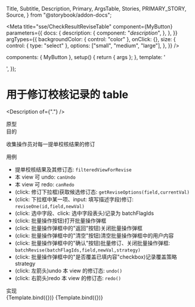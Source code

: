   Title,
  Subtitle,
  Description,
  Primary,
  ArgsTable,
  Stories,
  PRIMARY_STORY,
  Source,
} from "@storybook/addon-docs";

<Meta
  title="sse/CheckResultReviseTable"
  component={MyButton}
  parameters={{
    docs: {
      description: {
        component: "_description_",
      },
    },
  }}
  argTypes={{
    backgroundColor: { control: "color" },
    onClick: {},
    size: {
      control: { type: "select" },
      options: ["small", "medium", "large"],
    },
  }}
/>

  components: { MyButton },
  setup() {
    return { args };
  },
  template: '<div><my-button v-bind="args" /></div>',
});

# 用于修订校核记录的 table

<Description of={"."} />

<div className="subheading">原型</div>

<Prototype />

<div className="subheading">目的</div>

收集操作员对每一提单校核结果的修订

<div className="subheading">用例</div>

- 提单校核结果及其修订态: `filteredViewForRevise`
- 本 view 可 undo: `canUndo`
- 本 view 可 redo: `canRedo`
- (click: 修订下拉框)获取候选修订态: `getReviseOptions(field,currentVal)`
- (click: 下拉框中某一项、input: 填写描述字段)修订: `reviseOne(id,field,newVal)`
- (click: 选中字段、click: 选中字段表头)记录为 batchFlagIds
- (click: 批量操作按钮)打开批量操作弹框
- (click: 批量操作弹框中的"返回"按钮)关闭批量操作弹框
- (click: 批量操作弹框中的"清空"按钮)清空批量操作弹框中的用户内容
- (click: 批量操作弹框中的"确认"按钮)批量修订、关闭批量操作弹框: `batchRevise(batchFlagIds,field,newVal,strategy)`
- (click: 批量操作弹框中的"是否覆盖已填内容"checkbox)记录覆盖策略strategy
- (click: 左箭头)undo 本 view 的修订态: `undo()`
- (click: 右箭头)redo 本 view 的修订态: `redo()`

<div className="subheading">实现</div>

<Canvas columns={5}>
  <Story name="Secondary" args={{ label: "secondary" }}>
    {Template.bind({})}
  </Story>
  <Story name="Large" args={{ size: "large", label: "Button" }}>
    {Template.bind({})}
  </Story>
</Canvas>

<!--<div className="subheading">使用示例</div>
<Source dark id="." />

<div className="subheading">状态图、类图、序列图等</div>

<Chart />-->

<style>
  {`
    .subheading {
      --mediumdark: '#999999';
      font-weight: 900;
      font-size: 16px;
      color: #999;
      letter-spacing: 6px;
      line-height: 24px;
      text-transform: uppercase;
      margin-bottom: 12px;
      margin-top: 40px;
    }
`}
</style>

